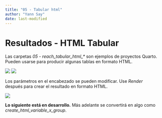 ```yaml
---
title: "05 - Tabular html"
author: "Yann Say"
date: last-modified
---
```

# Resultados - HTML Tabular

Las carpetas *05 - reach_tabular_html_\** son ejemplos de proyectos Quarto. Pueden usarse para producir algunas tablas en formato HTML.

![](../config/images/tabular_html_folder.png)
![](../config/images/tabular_html_quarto_file.png)

Los parámetros en el encabezado se pueden modificar. Use *Render* después para crear el resultado en formato HTML.


![](../config/images/tabular_html_output.png)


::: {.callout-note .column-margin}
**Lo siguiente está en desarrollo.** Más adelante se convertirá en algo como *create_html_variable_x_group*.

:::

